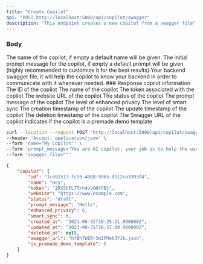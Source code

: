 ```yaml
---
title: "Create Copilot"
api: "POST http://localhost:5000/api/copilot/swagger"
description: "This endpoint creates a new copilot from a swagger file"
---
```


### Body

<ParamField body="name" type="string or null">
  The name of the copilot, if empty a default name will be given.
</ParamField>

<ParamField body="prompt_message" type="string or null">
  The initial prompt message for the copilot, if empty a default prompt will be given (highly recommended to customize it for the best results)
</ParamField>

<ParamField body="swagger_file" type="file">
 Your backend swagger file, it will help the copilot to know your backend in order to communicate with it whenever needed.
</ParamField>
### Response

<ResponseField name="copilot" type="object">
  copilot information
  <Expandable title="properties">
    <ResponseField name="id" type="string">
      The ID of the copilot
    </ResponseField>
    <ResponseField name="name" type="string">
      The name of the copilot
    </ResponseField>
    <ResponseField name="token" type="string">
      The token associated with the copilot
    </ResponseField>
    <ResponseField name="website" type="string">
      The website URL of the copilot
    </ResponseField>
    <ResponseField name="status" type="string">
      The status of the copilot
    </ResponseField>
    <ResponseField name="prompt_message" type="string">
      The prompt message of the copilot
    </ResponseField>
    <ResponseField name="enhanced_privacy" type="number">
      The level of enhanced privacy
    </ResponseField>
    <ResponseField name="smart_sync" type="number">
      The level of smart sync
    </ResponseField>
    <ResponseField name="created_at" type="string">
      The creation timestamp of the copilot
    </ResponseField>
    <ResponseField name="updated_at" type="string">
      The update timestamp of the copilot
    </ResponseField>
    <ResponseField name="deleted_at" type="null">
      The deletion timestamp of the copilot
    </ResponseField>
    <ResponseField name="swagger_url" type="string">
      The Swagger URL of the copilot
    </ResponseField>
    <ResponseField name="is_premade_demo_template" type="number">
      Indicates if the copilot is a premade demo template
    </ResponseField>
  </Expandable>
</ResponseField>


<RequestExample>

```bash Example Request
curl --location --request POST 'http://localhost:5000/api/copilot/swagger' \
--header 'Accept: application/json' \
--form 'name="My Copilot"' \
--form 'prompt_message="You are AI copilot, your job is to help the user whenever needed ... "' \
--form 'swagger_file=""'
```

</RequestExample>

<ResponseExample>

```json Response
{
    "copilot": {
        "id": "1ca91513-fc59-4868-9965-0112ca3393f4",
        "name": "Hey",
        "token": "2RX5OFLTTrh4ovONfFBt",
        "website": "https://www.example.com",
        "status": "draft",
        "prompt_message": "Hello",
        "enhanced_privacy": 0,
        "smart_sync": 0,
        "created_at": "2023-08-31T10:25:21.000000Z",
        "updated_at": "2023-08-31T10:57:00.000000Z",
        "deleted_at": null,
        "swagger_url": "hfBh7WIRr3m1FMek3YJk.json",
        "is_premade_demo_template": 0
    }
}
```

</ResponseExample>
